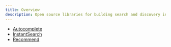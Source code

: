 ```yaml
---
title: Overview
description: Open source libraries for building search and discovery interfaces.
---
```


- [Autocomplete](/ui-libraries/autocomplete)
- [InstantSearch](/ui-libraries/instantsearch)
- [Recommend](/guides/algolia-recommend/overview)